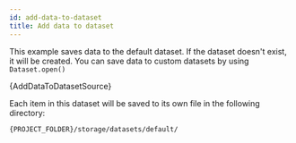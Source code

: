 ```yaml
---
id: add-data-to-dataset
title: Add data to dataset
---
```



This example saves data to the default dataset. If the dataset doesn't exist, it will be created.
You can save data to custom datasets by using <ApiLink to="core/class/Dataset#open">`Dataset.open()`</ApiLink>

<RunnableCodeBlock className="language-js" type="cheerio">
	{AddDataToDatasetSource}
</RunnableCodeBlock>

Each item in this dataset will be saved to its own file in the following directory:

```bash
{PROJECT_FOLDER}/storage/datasets/default/
```
